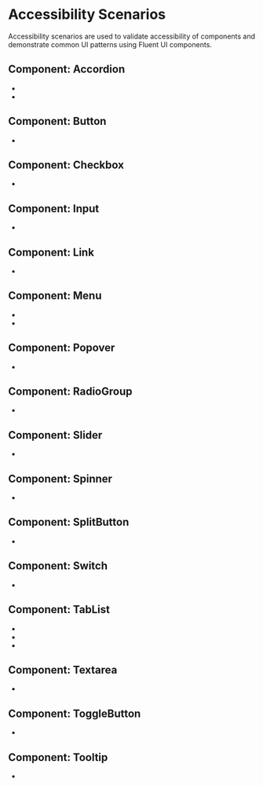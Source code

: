 
<Meta title="Concepts/Developer/Accessibility/Stories/List of scenarios" />

# Accessibility Scenarios

Accessibility scenarios are used to validate accessibility of components and demonstrate common UI patterns using Fluent UI components.

## Component: Accordion

- <FullscreenLink content="Accordion / Personal form" parent={parentPath} story="personal-form-accordion" />
- <FullscreenLink content="Accordion / FAQ" parent={parentPath} story="faq-accordion" />

## Component: Button

- <FullscreenLink content="Button / Messenger" parent={parentPath} story="messenger-buttons" />

## Component: Checkbox

- <FullscreenLink
    content="Checkbox / Questionnaire about food"
    parent={parentPath}
    story="questionnaire-about-food-checkboxes"
  />

## Component: Input

- <FullscreenLink content="Input / Registration form" parent={parentPath} story="registration-form-inputs" />

## Component: Link

- <FullscreenLink content="Link / Site navigation" parent={parentPath} story="site-navigation-links" />

## Component: Menu

- <FullscreenLink content="Menu / Profile menu" parent={parentPath} story="profile-menu" />
- <FullscreenLink content="Menu / Menu with split item" parent={parentPath} story="menu-with-split-item" />

## Component: Popover

- <FullscreenLink content="Popover / Add people" parent={parentPath} story="add-people-popover" />

## Component: RadioGroup

- <FullscreenLink
    content="RadioGroup / Questionnaire about transportation"
    parent={parentPath}
    story="questionnaire-about-transportation-radios"
  />

## Component: Slider

- <FullscreenLink content="Slider / Sound control" parent={parentPath} story="sound-control-sliders" />

## Component: Spinner

- <FullscreenLink content="Spinner / Posts loading" parent={parentPath} story="posts-loading-spinner" />

## Component: SplitButton

- <FullscreenLink content="SplitButton / Event reminder" parent={parentPath} story="event-reminder-split-button" />

## Component: Switch

- <FullscreenLink content="Switch / Device controls" parent={parentPath} story="device-controls-switches" />

## Component: TabList

- <FullscreenLink
    content="TabList / Mail settings with horizontal tablist"
    parent={parentPath}
    story="mail-settings-horizontal-tablist"
  />
- <FullscreenLink
    content="TabList / Mail settings with vertical tablist"
    parent={parentPath}
    story="mail-settings-vertical-tablist"
  />
- <FullscreenLink
    content="TabList / Mail settings with overflow tablist"
    parent={parentPath}
    story="mail-settings-overflow-tablist"
  />

## Component: Textarea

- <FullscreenLink
    content="Textarea / Questionnaire about customer experience"
    parent={parentPath}
    story="questionnaire-about-customer-experience-textareas"
  />

## Component: ToggleButton

- <FullscreenLink content="ToggleButton / Device controls" parent={parentPath} story="device-controls-togle-buttons" />

## Component: Tooltip

- <FullscreenLink content="Tooltip / Buttons with tooltip" parent={parentPath} story="buttons-with-tooltip" />
